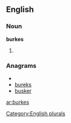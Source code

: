 ==English==

===Noun===
'''burkes'''

# {{plural of|[[burke]]}}

===Anagrams===
* {{alphagram|bekrsu}}
* [[bureks#English|bureks]]
* [[busker#English|busker]]

[[Category:English plurals]]
[[ar:burkes]]